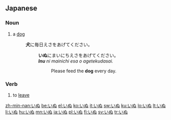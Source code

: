 ==Japanese==
===Noun===
{{ja-noun|h|rom=inu}}
# {{ja-def|犬}} a [[dog]]
#: '''犬'''に毎日えさをあげてください。
#:: '''いぬ'''にまいにちえさをあげてください。
#:: '''''Inu''' ni mainichi esa o agetekudasai.''
#::: Please feed the '''dog''' every day.

===Verb===
{{ja-verb|h|type=1|rom=inu}}

# {{ja-def|去ぬ}} to [[leave]]

[[zh-min-nan:いぬ]]
[[be:いぬ]]
[[el:いぬ]]
[[ko:いぬ]]
[[it:いぬ]]
[[sw:いぬ]]
[[ku:いぬ]]
[[lo:いぬ]]
[[lt:いぬ]]
[[li:いぬ]]
[[hu:いぬ]]
[[mn:いぬ]]
[[ja:いぬ]]
[[pl:いぬ]]
[[fi:いぬ]]
[[sv:いぬ]]
[[tr:いぬ]]